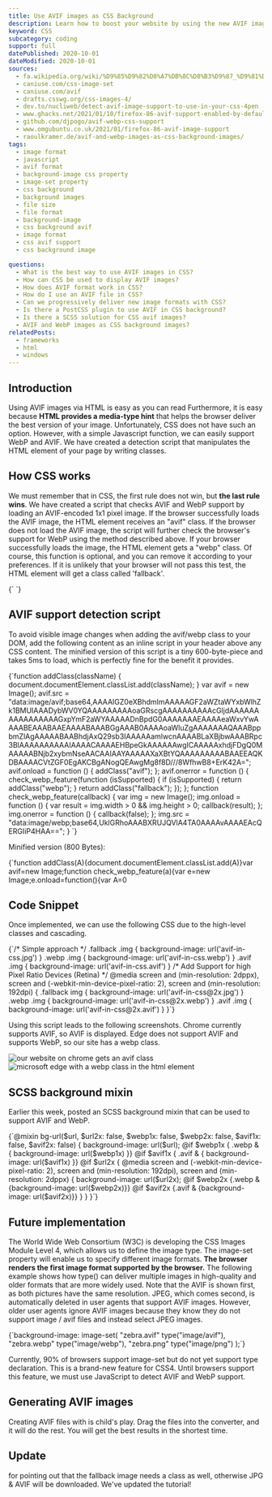 ```yaml
---
title: Use AVIF images as CSS Background
description: Learn how to boost your website by using the new AVIF image format in the `background-images` of your CSS.
keyword: CSS
subcategory: coding
support: full
datePublished: 2020-10-01
dateModified: 2020-10-01
sources:
  - fa.wikipedia.org/wiki/%D9%85%D9%82%D8%A7%DB%8C%D8%B3%D9%87_%D9%81%D8%B1%D9%85%D8%AA%E2%80%8C%D9%87%D8%A7%DB%8C_%D9%BE%D8%B1%D9%88%D9%86%D8%AF%D9%87%E2%80%8C%D9%87%D8%A7%DB%8C_%DA%AF%D8%B1%D8%A7%D9%81%DB%8C%DA%A9%DB%8C
  - caniuse.com/css-image-set
  - caniuse.com/avif
  - drafts.csswg.org/css-images-4/
  - dev.to/nucliweb/detect-avif-image-support-to-use-in-your-css-4pen
  - www.ghacks.net/2021/01/10/firefox-86-avif-support-enabled-by-default/
  - github.com/djpogo/avif-webp-css-support
  - www.omgubuntu.co.uk/2021/01/firefox-86-avif-image-support
  - raoulkramer.de/avif-and-webp-images-as-css-background-images/
tags:
  - image format
  - javascript
  - avif format
  - background-image css property
  - image-set property
  - css background
  - background images
  - file size
  - file format
  - background-image
  - css background avif
  - image format
  - css avif support
  - css background image

questions:
  - What is the best way to use AVIF images in CSS?
  - How can CSS be used to display AVIF images?
  - How does AVIF format work in CSS?
  - How do I use an AVIF file in CSS?
  - Can we progressively deliver new image formats with CSS?
  - Is there a PostCSS plugin to use AVIF in CSS background?
  - Is there a SCSS solution for CSS avif images?
  - AVIF and WebP images as CSS background images?
relatedPosts:
  - frameworks
  - html
  - windows
---
```


## Introduction

Using AVIF images via HTML is easy as you can read <Link text="in this tutorial." href="/blog/tutorials/html/" />
Furthermore, it is easy because **HTML provides a media-type hint** that helps the browser deliver the best version of your image. Unfortunately, CSS does not have such an option. However, with a simple Javascript function, we can easily support WebP and AVIF. We have created a detection script that manipulates the HTML element of your page by writing classes.

## How CSS works

We must remember that in CSS, the first rule does not win, but **the last rule wins**. We have created a script that checks AVIF and WebP support by loading an AVIF-encoded 1x1 pixel image. If the browser successfully loads the AVIF image, the HTML element receives an "avif" class.
If the browser does not load the AVIF image, the script will further check the browser's support for WebP using the method described above. If your browser successfully loads the image, the HTML element gets a "webp" class. Of course, this function is optional, and you can remove it according to your preferences.
If it is unlikely that your browser will not pass this test, the HTML element will get a class called 'fallback'.

<Syntax language="html">
{`<html class="fallback"></html> <!-- you have to use jpg (oh god)-->
<html class="webp"></html> <!-- you can use webp-->
<html class="avif"></html> <!-- you can use avif (heck yeah!)-->`}
</Syntax>

## AVIF support detection script

To avoid visible image changes when adding the avif/webp class to your DOM, add the following content as an inline script in your header above any CSS content. The minified version of this script is a tiny 600-byte-piece and takes 5ms to load, which is perfectly fine for the benefit it provides.

<Syntax language="javascript">
 {`function addClass(className) {
 document.documentElement.classList.add(className);
}
var avif = new Image();
avif.src =
 "data:image/avif;base64,AAAAIGZ0eXBhdmlmAAAAAGF2aWZtaWYxbWlhZk1BMUIAAADybWV0YQAAAAAAAAAoaGRscgAAAAAAAAAAcGljdAAAAAAAAAAAAAAAAGxpYmF2aWYAAAAADnBpdG0AAAAAAAEAAAAeaWxvYwAAAABEAAABAAEAAAABAAABGgAAAB0AAAAoaWluZgAAAAAAAQAAABppbmZlAgAAAAABAABhdjAxQ29sb3IAAAAAamlwcnAAAABLaXBjbwAAABRpc3BlAAAAAAAAAAIAAAACAAAAEHBpeGkAAAAAAwgICAAAAAxhdjFDgQ0MAAAAABNjb2xybmNseAACAAIAAYAAAAAXaXBtYQAAAAAAAAABAAEEAQKDBAAAACVtZGF0EgAKCBgANogQEAwgMg8f8D///8WfhwB8+ErK42A=";
avif.onload = function () {
 addClass("avif");
};
avif.onerror = function () {
 check_webp_feature(function (isSupported) {
  if (isSupported) {
   return addClass("webp");
  }
  return addClass("fallback");
 });
};
function check_webp_feature(callback) {
var img = new Image();
img.onload = function () {
var result = img.width > 0 && img.height > 0;
callback(result);
};
img.onerror = function () {
callback(false);
};
img.src =
"data:image/webp;base64,UklGRhoAAABXRUJQVlA4TA0AAAAvAAAAEAcQERGIiP4HAA==";
}
`}

</Syntax>

Minified version (800 Bytes):

<Syntax language="javascript">
  {`function addClass(A){document.documentElement.classList.add(A)}var avif=new Image;function check_webp_feature(a){var e=new Image;e.onload=function(){var A=0<e.width&&0<e.height;a(A)},e.onerror=function(){a(!1)},e.src="data:image/webp;base64,UklGRhoAAABXRUJQVlA4TA0AAAAvAAAAEAcQERGIiP4HAA=="}avif.src="data:image/avif;base64,AAAAIGZ0eXBhdmlmAAAAAGF2aWZtaWYxbWlhZk1BMUIAAADybWV0YQAAAAAAAAAoaGRscgAAAAAAAAAAcGljdAAAAAAAAAAAAAAAAGxpYmF2aWYAAAAADnBpdG0AAAAAAAEAAAAeaWxvYwAAAABEAAABAAEAAAABAAABGgAAAB0AAAAoaWluZgAAAAAAAQAAABppbmZlAgAAAAABAABhdjAxQ29sb3IAAAAAamlwcnAAAABLaXBjbwAAABRpc3BlAAAAAAAAAAIAAAACAAAAEHBpeGkAAAAAAwgICAAAAAxhdjFDgQ0MAAAAABNjb2xybmNseAACAAIAAYAAAAAXaXBtYQAAAAAAAAABAAEEAQKDBAAAACVtZGF0EgAKCBgANogQEAwgMg8f8D///8WfhwB8+ErK42A=",avif.onload=function(){addClass("avif")},avif.onerror=function(){check_webp_feature(function(A){return addClass(A?"webp":"fallback")})};`}
</Syntax>

## Code Snippet

Once implemented, we can use the following CSS due to the high-level classes and cascading.

<Syntax language="css">
  {`/* Simple approach */
.fallback .img { background-image: url('avif-in-css.jpg') }
.webp .img { background-image: url('avif-in-css.webp') }
.avif .img { background-image: url('avif-in-css.avif') }
/* Add Support for high Pixel Ratio Devices (Retina) */
@media
  screen and (min-resolution: 2dppx),
  screen and (-webkit-min-device-pixel-ratio: 2),
  screen and (min-resolution: 192dpi) {
  .fallback img { background-image: url('avif-in-css@2x.jpg') }
  .webp .img { background-image: url('avif-in-css@2x.webp') }
  .avif .img { background-image: url('avif-in-css@2x.avif') }
}`}
</Syntax>

Using this script leads to the following screenshots. Chrome currently supports AVIF, so AVIF is displayed. Edge does not support AVIF and supports WebP, so our site has a webp class.

<Image src="css-chrome" alt="our website on chrome gets an avif class" />
<Image
  src="css-edge"
  alt="microsoft edge with a webp class in the html element"
/>

## SCSS background mixin

Earlier this week, <Link href="raoulkramer.de/avif-and-webp-images-as-css-background-images/" text="Raoul Kramer" />
posted an SCSS background mixin that can be used to support AVIF and WebP.

<Syntax language="scss">
  {`@mixin bg-url($url, $url2x: false, $webp1x: false, $webp2x: false, $avif1x: false, $avif2x: false) {
 background-image: url($url);
 @if $webp1x { .webp & { background-image: url($webp1x) }}
 @if $avif1x { .avif & { background-image: url($avif1x) }}
 @if $url2x {
  @media
  screen and (-webkit-min-device-pixel-ratio: 2),
  screen and (min-resolution: 192dpi),
  screen and (min-resolution: 2dppx) {
   background-image: url($url2x);
   @if $webp2x {.webp & {background-image: url($webp2x)}}
   @if $avif2x {.avif & {background-image: url($avif2x)}}
  }
 }
}`}
</Syntax>

## Future implementation

The World Wide Web Consortium (W3C) is developing the CSS Images Module Level 4, which allows us to define the image type. The image-set property will enable us to specify different image formats. **The browser renders the first image format supported by the browser.**
The following example shows how type() can deliver multiple images in high-quality and older formats that are more widely used. Note that the AVIF is shown first, as both pictures have the same resolution. JPEG, which comes second, is automatically deleted in user agents that support AVIF images.
However, older user agents ignore AVIF images because they know they do not support image / avif files and instead select JPEG images.

<Syntax language="css">
  {`background-image:
 image-set(
  "zebra.avif" type("image/avif"),
  "zebra.webp" type("image/webp"),
  "zebra.png" type("image/png")
 );`}
</Syntax>

Currently, 90% of browsers support image-set but do not yet support type declaration. This is a brand-new feature for CSS4. Until browsers support this feature, we must use JavaScript to detect AVIF and WebP support.

## Generating AVIF images

Creating AVIF files with <Link text="avif.io" href="/" />
is child's play. Drag the files into the converter, and it will do the rest. You will get the best results in the shortest time.

## Update

<Link
  text="Huge thanks to Stephanie Hsu"
  href="github.com/justinschmitz97/avif.io/issues/74"
/> for pointing out that the fallback image needs a class as well, otherwise JPG
& AVIF will be downloaded. We've updated the tutorial!
